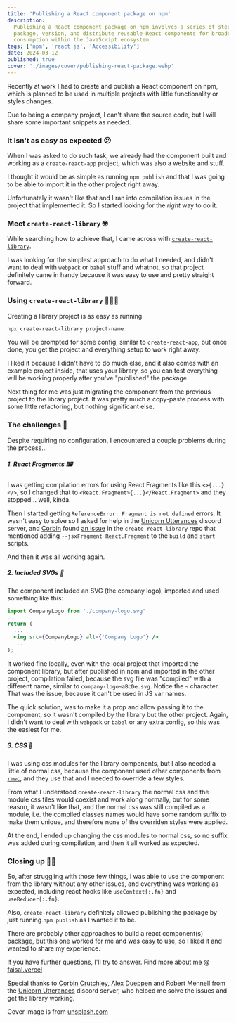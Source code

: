 ```yaml
---
title: 'Publishing a React component package on npm'
description:
  Publishing a React component package on npm involves a series of steps to
  package, version, and distribute reusable React components for broader
  consumption within the JavaScript ecosystem
tags: ['npm', 'react js', 'Accessibility']
date: 2024-03-12
published: true
cover: './images/cover/publishing-react-package.webp'
---
```


Recently at work I had to create and publish a React component on npm, which is
planned to be used in multiple projects with little functionality or styles
changes.

Due to being a company project, I can't share the source code, but I will share
some important snippets as needed.

### It isn't as easy as expected 😕

When I was asked to do such task, we already had the component built and working
as a `create-react-app` project, which was also a website and stuff.

I thought it would be as simple as running `npm publish` and that I was going to
be able to import it in the other project right away.

Unfortunately it wasn't like that and I ran into compilation issues in the
project that implemented it. So I started looking for the _right_ way to do it.

### Meet `create-react-library` 🤓

While searching how to achieve that, I came across with
[`create-react-library`](https://github.com/transitive-bullshit/create-react-library).

I was looking for the simplest approach to do what I needed, and didn't want to
deal with `webpack` or `babel` stuff and whatnot, so that project definitely
came in handy because it was easy to use and pretty straight forward.

### Using `create-react-library` 👨🏼‍💻

Creating a library project is as easy as running

```bash
npx create-react-library project-name
```

You will be prompted for some config, similar to `create-react-app`, but once
done, you get the project and everything setup to work right away.

I liked it because I didn't have to do much else, and it also comes with an
example project inside, that uses your library, so you can test everything will
be working properly after you've "published" the package.

Next thing for me was just migrating the component from the previous project to
the library project. It was pretty much a copy-paste process with some little
refactoring, but nothing significant else.

### The challenges 😬

Despite requiring no configuration, I encountered a couple problems during the
process...

##### 1. React Fragments 🖼

I was getting compilation errors for using React Fragments like this
`<>{...}</>`, so I changed that to `<React.Fragment>{...}</React.Fragment>` and
they stopped... well, kinda.

Then I started getting `ReferenceError: Fragment is not defined` errors. It
wasn't easy to solve so I asked for help in the
[Unicorn Utterances](https://discord.gg/FMcvc6T) discord server, and
[Corbin](http://crutchcorn.dev/) found
[an issue](https://github.com/transitive-bullshit/create-react-library/issues/243#issuecomment-653525598)
in the `create-react-library` repo that mentioned adding
`--jsxFragment React.Fragment` to the `build` and `start` scripts.

And then it was all working again.

##### 2. Included SVGs 📐

The component included an SVG (the company logo), imported and used something
like this:

```jsx
import CompanyLogo from './company-logo.svg'
...
return (
  ...
  <img src={CompanyLogo} alt={'Company Logo'} />
  ...
);
```

It worked fine locally, even with the local project that imported the component
library, but after published in npm and imported in the other project,
compilation failed, because the svg file was "compiled" with a different name,
similar to `company-logo~aBcDe.svg`. Notice the `~` character. That was the
issue, because it can't be used in JS var names.

The quick solution, was to make it a prop and allow passing it to the component,
so it wasn't compiled by the library but the other project. Again, I didn't want
to deal with `webpack` or `babel` or any extra config, so this was the easiest
for me.

##### 3. CSS 🎨

I was using css modules for the library components, but I also needed a little
of normal css, because the component used other components from
[`rmwc`](https://rmwc.io), and they use that and I needed to override a few
styles.

From what I understood `create-react-library` the normal css and the module css
files would coexist and work along normally, but for some reason, it wasn't like
that, and the normal css was still compiled as a module, i.e. the compiled
classes names would have some random suffix to make them unique, and therefore
none of the overriden styles were applied.

At the end, I ended up changing the css modules to normal css, so no suffix was
added during compilation, and then it all worked as expected.

### Closing up 👋🏼

So, after struggling with those few things, I was able to use the component from
the library without any other issues, and everything was working as expected,
including react hooks like `useContext{:.fn}` and `useReducer{:.fn}`.

Also, `create-react-library` definitely allowed publishing the package by just
running `npm publish` as I wanted it to be.

There are probably other approaches to build a react component(s) package, but
this one worked for me and was easy to use, so I liked it and wanted to share my
experience.

If you have further questions, I'll try to answer. Find more about me @
[faisal.vercel](https://personal-website-phi-five.vercel.app/)

Special thanks to [Corbin Crutchley](http://crutchcorn.dev/),
[Alex Dueppen](https://ajd.sh/) and Robert Mennell from the
[Unicorn Utterances](https://discord.gg/FMcvc6T) discord server, who helped me
solve the issues and get the library working.

Cover image is from [unsplash.com](https://unsplash.com/photos/FkjaN-7gWC0)

